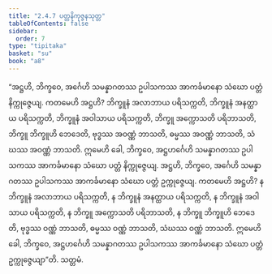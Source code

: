 ```yaml
---
title: "2.4.7 ပတ္တနိကုဇ္ဇနသုတ္တ"
tableOfContents: false
sidebar:
  order: 7
type: "tipitaka"
basket: "su"
book: "a8"
---
```



<DynamicBreadcrumb />

<Division number="87" book="a8" e="ch" v="17" p="158">

<Paragraph number="840" book="a8">
“အဋ္ဌဟိ, ဘိက္ခဝေ, အင်္ဂေဟိ သမန္နာဂတဿ ဥပါသကဿ အာကင်္ခမာနော သံဃော ပတ္တံ နိက္ကုဇ္ဇေယျ. ကတမေဟိ အဋ္ဌဟိ? ဘိက္ခူနံ အလာဘာယ ပရိသက္ကတိ, ဘိက္ခူနံ အနတ္ထာယ ပရိသက္ကတိ, ဘိက္ခူနံ အဝါသာယ ပရိသက္ကတိ, ဘိက္ခူ အက္ကောသတိ ပရိဘာသတိ, ဘိက္ခူ ဘိက္ခူဟိ ဘေဒေတိ, ဗုဒ္ဓဿ အဝဏ္ဏံ ဘာသတိ, ဓမ္မဿ အဝဏ္ဏံ ဘာသတိ, သံဃဿ အဝဏ္ဏံ ဘာသတိ. ဣမေဟိ ခေါ, ဘိက္ခဝေ, အဋ္ဌဟင်္ဂေဟိ သမန္နာဂတဿ ဥပါသကဿ အာကင်္ခမာနော သံဃော ပတ္တံ နိက္ကုဇ္ဇေယျ.
</Paragraph>

<Paragraph number="841" book="a8">
အဋ္ဌဟိ, ဘိက္ခဝေ, အင်္ဂေဟိ သမန္နာဂတဿ ဥပါသကဿ အာကင်္ခမာနော သံဃော ပတ္တံ ဥက္ကုဇ္ဇေယျ. ကတမေဟိ အဋ္ဌဟိ? န ဘိက္ခူနံ အလာဘာယ ပရိသက္ကတိ, န ဘိက္ခူနံ အနတ္ထာယ ပရိသက္ကတိ, န ဘိက္ခူနံ အဝါသာယ ပရိသက္ကတိ, န ဘိက္ခူ အက္ကောသတိ ပရိဘာသတိ, န ဘိက္ခူ ဘိက္ခူဟိ ဘေဒေတိ, ဗုဒ္ဓဿ ဝဏ္ဏံ ဘာသတိ, ဓမ္မဿ ဝဏ္ဏံ ဘာသတိ, သံဃဿ ဝဏ္ဏံ ဘာသတိ. ဣမေဟိ ခေါ, ဘိက္ခဝေ, အဋ္ဌဟင်္ဂေဟိ သမန္နာဂတဿ ဥပါသကဿ အာကင်္ခမာနော သံဃော ပတ္တံ ဥက္ကုဇ္ဇေယျာ”တိ.

</Paragraph>
</Division>

<Paragraph number="842" type="center" book="a8">
သတ္တမံ.
</Paragraph>